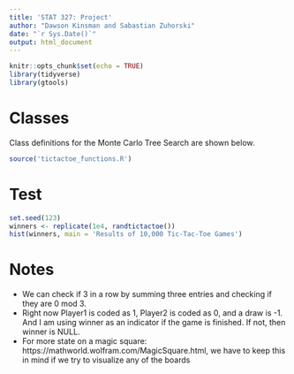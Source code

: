 ```yaml
---
title: 'STAT 327: Project'
author: "Dawson Kinsman and Sabastian Zuhorski"
date: "`r Sys.Date()`"
output: html_document
---
```


```r
knitr::opts_chunk$set(echo = TRUE)
library(tidyverse)
library(gtools)
```

# Classes
Class definitions for the Monte Carlo Tree Search are shown below. 
```r
source('tictactoe_functions.R')
```
# Test
                              
```r
set.seed(123)
winners <- replicate(1e4, randtictactoe())
hist(winners, main = 'Results of 10,000 Tic-Tac-Toe Games')
```



# Notes
- We can check if 3 in a row by summing three entries and checking if they are 0 mod 3.
- Right now Player1 is coded as 1, Player2 is coded as 0, and a draw is -1. And I am using winner as an indicator if the game is finished. If not, then winner is NULL.
- For more state on a magic square: https://mathworld.wolfram.com/MagicSquare.html, we have to keep this in mind if we try to visualize any of the boards

